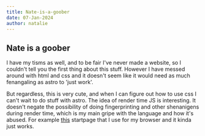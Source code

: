 ```yaml
---
title: Nate-is-a-goober
date: 07-Jan-2024
author: natalie
---
```


## Nate is a goober

I have my tisms as well, and to be fair I've never made a website, so I couldn't tell you the first thing about this stuff. However I have messed around with html and css and it doesn't seem like it would need as much fenangaling as astro to 'just work'.

But regardless, this is very cute, and when I can figure out how to use css I can't wait to do stuff with astro. The idea of render time JS is interesting. It doesn't negate the possibility of doing fingerprinting and other shenanigens during render time, which is my main gripe with the language and how it's abused. For example [this](/natalie/2024/01/07/startpage/index.html) startpage that I use for my browser and it kinda just works.
